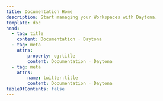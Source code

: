 ```yaml
---
title: Documentation Home
description: Start managing your Workspaces with Daytona.
template: doc
head:
  - tag: title
    content: Documentation · Daytona
  - tag: meta
    attrs:
        property: og:title
        content: Documentation · Daytona
  - tag: meta
    attrs:
        name: twitter:title
        content: Documentation · Daytona
tableOfContents: false
---
```



<DocumentList title="Start Here">
  <DocumentListItem
    title="What is Daytona?"
    subtitle="Learn about Daytona and how it can help you manage your development environments."
    href="about/what-is-daytona"
  />
  <DocumentListItem
    title="Architecture Overview"
    subtitle="Understand the architecture of Daytona and how it manages Workspaces."
    href="about/architecture"
  />
  <DocumentListItem
    title="Getting Started"
    subtitle="Get started with Daytona and learn how to use and configure your development environments."
    href="about/getting-started"
  />
  <DocumentListItem
    title="Install Daytona"
    subtitle="Install Daytona on Linux, macOS, or Windows operating system."
    href="installation/installation"
  />
</DocumentList>

<DocumentList title="Configure">
  <DocumentListItem
    title="Add a Git Provider"
    subtitle="Create Workspaces from repositories hosted across GitHub, GitLab, Bitbucket, and others."
    href="configuration/git-providers#add-a-git-provider"
  />
  <DocumentListItem
    title="Install a Provider"
    subtitle="Install a new Provider to interface with the Daytona Server and manage your Workspaces."
    href="configuration/providers#managing-providers"
  />
  <DocumentListItem
    title="Set a Target Configuration"
    subtitle="Set a Target configuration that governs how Daytona manages and deploys Workspaces."
    href="configuration/target-config"
  />
  <DocumentListItem
    title="Set a Container Registry"
    subtitle="Set a Container Registry to store credentials used to pull container images from specified registry servers."
    href="configuration/container-registries"
  />
  <DocumentListItem
    title="Create Workspace Templates"
    subtitle="Manage and reuse Workspace Templates across multiple Workspaces."
    href="configuration/workspace-templates"
  />
  <DocumentListItem
    title="Configure Daytona Server"
    subtitle="Daytona Server runs on your machine and handles actions relating to Workspaces."
    href="configuration/server"
  />
</DocumentList>

<DocumentList title="Use">
  <DocumentListItem
    title="Create a Workspace"
    subtitle="Create a development environment from a Git repository and start deploying."
    href="usage/workspaces"
  />
  <DocumentListItem
    title="Set a Target"
    subtitle="Learn how to set a Target for your Workspace and manage its configuration."
    href="usage/targets"
  />
  <DocumentListItem
    title="Interact with Agent Toolbox"
    subtitle="Learn how to use the Agent Toolbox to manage and interact with your Workspaces."
    href="usage/agent-toolbox"
  />
  <DocumentListItem
    title="Pre-build your Workspace"
    subtitle="Learn how to manage and reuse Prebuilds across Workspaces."
    href="usage/prebuilds"
  />
  <DocumentListItem
    title="Set Default IDE"
    subtitle="Automatically open your Workspace in your preferred IDE."
    href="usage/ide#set-the-default-ide"
  />
  <DocumentListItem
    title="Add Custom Samples"
    subtitle="Use quick-start repositories with predefined development configurations and environments to create Workspaces."
    href="usage/samples"
  />
  <DocumentListItem
    title="Build a Container Image"
    subtitle="Use Builders to create a development container image for your Workspace."
    href="usage/builders"
  />
  <DocumentListItem
    title="Deploy a Runner"
    subtitle="Learn how to use and manage Runners in Daytona."
    href="usage/runners"
  />
</DocumentList>

<DocumentList title="Dive Deeper">
  <DocumentListItem
    title="CLI Reference"
    subtitle="Learn about the Daytona CLI and how to interact with Daytona from the command line."
    href="tools/cli"
  />
  <DocumentListItem
    title="API Reference"
    subtitle="Explore the Daytona API and learn how to interact with Daytona programmatically."
    href="tools/api"
  />
  <DocumentListItem
    title="Docker Extension"
    subtitle="Use an embedded version of the Daytona client and server tools directly within Docker Desktop."
    href="tools/docker-extension"
  />
</DocumentList>
